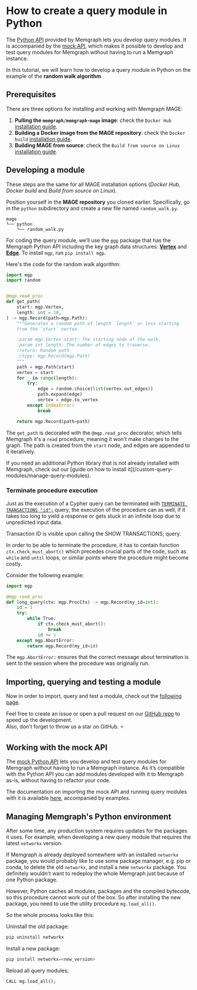 
# How to create a query module in Python

The [Python API](/custom-query-modules/python/python-api)
provided by Memgraph lets you develop query modules. It is accompanied by the
[mock API](https://memgraph.com/docs/memgraph/reference-guide/query-modules/api/mock-python-api), which
makes it possible to develop and test query modules for Memgraph without having
to run a Memgraph instance.

In this tutorial, we will learn how to develop a query module in
Python on the example of the **random walk algorithm**.

## Prerequisites

There are three options for installing and working with Memgraph MAGE:

1. **Pulling the `memgraph/memgraph-mage` image**: check the `Docker Hub`
   [installation guide](/advanced-algorithms/install-mage).
2. **Building a Docker image from the MAGE repository**: check the `Docker
   build` [installation guide](/advanced-algorithms/install-mage).
3. **Building MAGE from source**: check the `Build from source on Linux`
   [installation guide](/advanced-algorithms/install-mage).

## Developing a module

<Callout type="info">

These steps are the same for all MAGE installation options (_Docker Hub_,
_Docker build_ and _Build from source on Linux_).

</Callout>

Position yourself in the **MAGE repository** you cloned earlier. Specifically,
go in the `python` subdirectory and create a new file named `random_walk.py`.

```plaintext
mage
└── python
    └── random_walk.py

```

For coding the query module, we’ll use the
[`mgp`](https://github.com/memgraph/mgp) package that has the Memgraph Python
API including the key graph data structures:
[**Vertex**](https://github.com/memgraph/mgp/blob/main/mgp.py#L260) and
[**Edge**](https://github.com/memgraph/mgp/blob/main/mgp.py#L182).
To install `mgp`, run `pip install mgp`.

Here's the code for the random walk algorithm:

```python
import mgp
import random


@mgp.read_proc
def get_path(
    start: mgp.Vertex,
    length: int = 10,
) -> mgp.Record(path=mgp.Path):
    """Generates a random path of length `length` or less starting
    from the `start` vertex.

    :param mgp.Vertex start: The starting node of the walk.
    :param int length: The number of edges to traverse.
    :return: Random path.
    :rtype: mgp.Record(mgp.Path)
    """
    path = mgp.Path(start)
    vertex = start
    for _ in range(length):
        try:
            edge = random.choice(list(vertex.out_edges))
            path.expand(edge)
            vertex = edge.to_vertex
        except IndexError:
            break

    return mgp.Record(path=path)
```

The `get_path` is decorated with the `@mgp.read_proc` decorator, which tells
Memgraph it's a `read` procedure, meaning it won't make changes to the graph.
The path is created from the `start` node, and edges are appended to it
iteratively.

<Callout type="info"> 
If you need an additional Python library that is not already installed with
Memgraph, check out our [guide on how to install
it](/custom-query-modules/manage-query-modules).
</Callout>

### Terminate procedure execution

Just as the execution of a Cypher query can be terminated with [`TERMINATE
TRANSACTIONS
"id";`](/fundamentals/transactions) query,
the execution of the procedure can as well, if it takes too long to yield a
response or gets stuck in an infinite loop due to unpredicted input data.

Transaction ID is visible upon calling the SHOW TRANSACTIONS; query. 

In order to be able to terminate the procedure, it has to contain function
`ctx.check_must_abort()` which precedes crucial parts of the code, such as
`while` and `until` loops, or similar points where the procedure might become
costly.

Consider the following example:

```python
import mgp

@mgp.read_proc
def long_query(ctx: mgp.ProcCtx) -> mgp.Record(my_id=int):
    id = 1
    try:
        while True:
            if ctx.check_must_abort():
                break
            id += 1
    except mgp.AbortError:
        return mgp.Record(my_id=id)
```

The `mgp.AbortError:` ensures that the correct message about termination is sent
to the session where the procedure was originally run. 

## Importing, querying and testing a module

Now in order to import, query and test a module, check out the [following
page](/mage/how-to-guides/run-a-query-module).

Feel free to create an issue or open a pull request on our [GitHub
repo](https://github.com/memgraph/mage) to speed up the development.<br/>
Also, don't forget to throw us a star on GitHub. :star:

## Working with the mock API

The
[mock Python API](https://memgraph.com/docs/memgraph/reference-guide/query-modules/api/mock-python-api)
lets you develop and test query modules for Memgraph without having to run a
Memgraph instance. As it’s compatible with the Python API you can add modules
developed with it to Memgraph as-is, without having to refactor your code.

The documentation on importing the mock API and running query modules with it
is available
[here](https://memgraph.com/docs/memgraph/reference-guide/query-modules/api/mock-python-api#using-the-mock-api),
accompanied by examples.

## Managing Memgraph's Python environment

After some time, any production system requires updates for the packages it uses. For example, when developing a new query module that requires the latest `networkx` version. 

If Memgraph is already deployed somewhere with an installed `networkx` package, you would probably like to use some package manager, e.g. pip or conda, to delete the old `networkx`, and install a new `networkx` package. You definitely wouldn't want to redeploy the whole Memgraph just because of one Python package.

However, Python caches all modules, packages and the compiled bytecode, so this procedure cannot work out of the box. So after installing the new package, you need to use the utility procedure `mg.load_all()`. 

So the whole process looks like this:

Uninstall the old package:
```python
pip uninstall networkx
```
Install a new package:
```python
pip install networkx=<new_version>
```
Reload all query modules:
```cypher
CALL mg.load_all();
```
